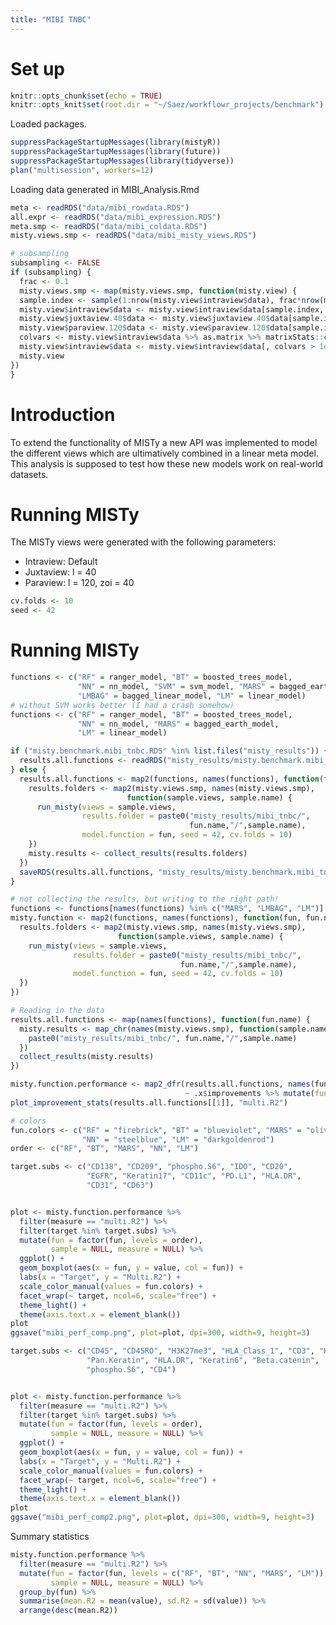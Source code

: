 ```yaml
---
title: "MIBI TNBC"
---
```


# Set up

```r
knitr::opts_chunk$set(echo = TRUE)
knitr::opts_knit$set(root.dir = "~/Saez/workflowr_projects/benchmark")
```

Loaded packages.

```r
suppressPackageStartupMessages(library(mistyR))
suppressPackageStartupMessages(library(future))
suppressPackageStartupMessages(library(tidyverse))
plan("multisession", workers=12)
```

Loading data generated in MIBI_Analysis.Rmd

```r
meta <- readRDS("data/mibi_rowdata.RDS")
all.expr <- readRDS("data/mibi_expression.RDS")
meta.smp <- readRDS("data/mibi_coldata.RDS")
misty.views.smp <- readRDS("data/mibi_misty_views.RDS")
```

```r
# subsampling
subsampling <- FALSE
if (subsampling) {
  frac <- 0.1
  misty.views.smp <- map(misty.views.smp, function(misty.view) {
  sample.index <- sample(1:nrow(misty.view$intraview$data), frac*nrow(misty.view$intraview$data))
  misty.view$intraview$data <- misty.view$intraview$data[sample.index, ]
  misty.view$juxtaview.40$data <- misty.view$juxtaview.40$data[sample.index, ]
  misty.view$paraview.120$data <- misty.view$paraview.120$data[sample.index, ]
  colvars <- misty.view$intraview$data %>% as.matrix %>% matrixStats::colVars()
  misty.view$intraview$data <- misty.view$intraview$data[, colvars > 1e-3]
  misty.view
})
}
```

# Introduction

To extend the functionality of MISTy a new API was implemented to model
the different views which are ultimatively combined in a linear meta model.
This analysis is supposed to test how these new models work on real-world 
datasets.

# Running MISTy

The MISTy views were generated with the following parameters:

- Intraview: Default
- Juxtaview: l = 40
- Paraview: l = 120, zoi = 40

```r
cv.folds <- 10
seed <- 42
```

# Running MISTy

```r
functions <- c("RF" = ranger_model, "BT" = boosted_trees_model, 
               "NN" = nn_model, "SVM" = svm_model, "MARS" = bagged_earth_model,
               "LMBAG" = bagged_linear_model, "LM" = linear_model)
# without SVM works better (I had a crash somehow)
functions <- c("RF" = ranger_model, "BT" = boosted_trees_model, 
               "NN" = nn_model, "MARS" = bagged_earth_model,
               "LM" = linear_model)
```

```r
if ("misty.benchmark.mibi_tnbc.RDS" %in% list.files("misty_results")) {
  results.all.functions <- readRDS("misty_results/misty.benchmark.mibi_tnbc.RDS")
} else {
  results.all.functions <- map2(functions, names(functions), function(fun, fun.name) {
    results.folders <- map2(misty.views.smp, names(misty.views.smp), 
                          function(sample.views, sample.name) {
      run_misty(views = sample.views, 
                results.folder = paste0("misty_results/mibi_tnbc/",
                                        fun.name,"/",sample.name), 
                model.function = fun, seed = 42, cv.folds = 10)
    })
    misty.results <- collect_results(results.folders)
  })
  saveRDS(results.all.functions, "misty_results/misty.benchmark.mibi_tnbc.RDS")
}
```

```r
# not collecting the results, but writing to the right path!
functions <- functions[names(functions) %in% c("MARS", "LMBAG", "LM")]
misty.function <- map2(functions, names(functions), function(fun, fun.name) {
  results.folders <- map2(misty.views.smp, names(misty.views.smp), 
                        function(sample.views, sample.name) {
    run_misty(views = sample.views, 
              results.folder = paste0("misty_results/mibi_tnbc/",
                                      fun.name,"/",sample.name), 
              model.function = fun, seed = 42, cv.folds = 10)
  })
})
```

```r
# Reading in the data
results.all.functions <- map(names(functions), function(fun.name) {
  misty.results <- map_chr(names(misty.views.smp), function(sample.name) {
    paste0("misty_results/mibi_tnbc/", fun.name,"/",sample.name)
  })
  collect_results(misty.results)
})
```

```r
misty.function.performance <- map2_dfr(results.all.functions, names(functions), 
                                       ~ .x$improvements %>% mutate(fun = .y))
plot_improvement_stats(results.all.functions[[1]], "multi.R2")
```

```r
# colors
fun.colors <- c("RF" = "firebrick", "BT" = "blueviolet", "MARS" = "olivedrab",
                "NN" = "steelblue", "LM" = "darkgoldenrod")
order <- c("RF", "BT", "MARS", "NN", "LM")
```

```r
target.subs <- c("CD138", "CD209", "phospho.S6", "IDO", "CD20",
                 "EGFR", "Keratin17", "CD11c", "PD.L1", "HLA.DR",
                 "CD31", "CD63")


plot <- misty.function.performance %>%
  filter(measure == "multi.R2") %>%
  filter(target %in% target.subs) %>%
  mutate(fun = factor(fun, levels = order), 
         sample = NULL, measure = NULL) %>%
  ggplot() +
  geom_boxplot(aes(x = fun, y = value, col = fun)) +
  labs(x = "Target", y = "Multi.R2") +
  scale_color_manual(values = fun.colors) +
  facet_wrap(~ target, ncol=6, scale="free") +
  theme_light() +
  theme(axis.text.x = element_blank())
plot
ggsave("mibi_perf_comp.png", plot=plot, dpi=300, width=9, height=3)
```

```r
target.subs <- c("CD45", "CD45RO", "H3K27me3", "HLA_Class_1", "CD3", "H3K9ac",
                 "Pan.Keratin", "HLA.DR", "Keratin6", "Beta.catenin", 
                 "phospho.S6", "CD4")


plot <- misty.function.performance %>%
  filter(measure == "multi.R2") %>%
  filter(target %in% target.subs) %>%
  mutate(fun = factor(fun, levels = order), 
         sample = NULL, measure = NULL) %>%
  ggplot() +
  geom_boxplot(aes(x = fun, y = value, col = fun)) +
  labs(x = "Target", y = "Multi.R2") +
  scale_color_manual(values = fun.colors) +
  facet_wrap(~ target, ncol=6, scale="free") +
  theme_light() +
  theme(axis.text.x = element_blank())
plot
ggsave("mibi_perf_comp2.png", plot=plot, dpi=300, width=9, height=3)
```

Summary statistics

```r
misty.function.performance %>%
  filter(measure == "multi.R2") %>%
  mutate(fun = factor(fun, levels = c("RF", "BT", "NN", "MARS", "LM")), 
         sample = NULL, measure = NULL) %>%
  group_by(fun) %>%
  summarise(mean.R2 = mean(value), sd.R2 = sd(value)) %>%
  arrange(desc(mean.R2))
```

